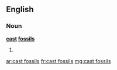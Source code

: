 ==English==

===Noun===
'''[[cast]] [[fossil]]s'''

# {{plural of|[[cast fossil]]}}

[[ar:cast fossils]]
[[fr:cast fossils]]
[[mg:cast fossils]]